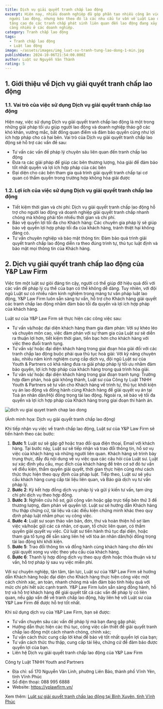 ```yaml
---
title: Dịch vụ giải quyết tranh chấp lao động
excerpt: Hiện nay, nhiều doanh nghiệp đã góp phần tạo nhiều công ăn việc làm cho
  người lao động, nhưng kéo theo đó là các nhu cầu tư vấn về Luật Lao động cũng
  tăng cao do các tranh chấp phát sinh liên quan đến lao động đang xảy ra ngày
  càng nhiều ở các doanh nghiệp.
category: Tranh chấp lao động
tags:
  - Tranh chấp lao động
  - Luật lao động
image: ~/assets/images/img_luat-su-tranh-tung-lao-dong-1-min.jpg
publishDate: 2024-10-06T21:54:00.000Z
author: Luật sư Nguyễn Văn Thành
rating: 5
---
```

## 1. Giới thiệu về Dịch vụ giải quyết tranh chấp lao động

### 1.1. Vai trò của việc sử dụng Dịch vụ giải quyết tranh chấp lao động

Hiện nay, việc sử dụng Dịch vụ giải quyết tranh chấp lao động là một trong những giải pháp tối ưu giúp người lao động và doanh nghiệp tháo gỡ các khó khăn, vướng mắc, bất đồng quan điểm và đảm bảo quyền cũng như lợi ích hợp pháp cho cả hai bên. Vai trò của Dịch vụ giải quyết tranh chấp lao động sẽ hỗ trợ các vấn đề sau:

* Tư vấn các vấn đề pháp lý chuyên sâu liên quan đến tranh chấp lao động
* Đưa ra các giải pháp để giúp các bên thương lượng, hòa giải để đảm bảo tốt nhất quyền và lợi ích hợp pháp của các bên
* Đại diện cho các bên tham gia quá trình giải quyết tranh chấp tại cơ quan có thẩm quyền trong trường hợp không hòa giải được

### 1.2. Lợi ích của việc sử dụng Dịch vụ giải quyết tranh chấp lao động 

* Tiết kiệm thời gian và chi phí: Dịch vụ giải quyết tranh chấp lao động hỗ trợ cho người lao động và doanh nghiệp giải quyết tranh chấp nhanh chóng mà không phải tốn nhiều thời gian và chi phí.
* Bảo vệ quyền lợi tối đa cho Khách hàng: Các chuyên gia pháp lý sẽ giúp bảo vệ quyền lợi hợp pháp tối đa của khách hàng, tránh thiệt hại không đáng có.
* Tư vấn chuyên nghiệp và bảo mật thông tin: Đảm bảo quá trình giải quyết tranh chấp lao động diễn ra theo đúng trình tự, thủ tục luật định và bảo mật mọi thông tin của Khách hàng.

## 2. Dịch vụ giải quyết tranh chấp lao động của Y&P Law Firm

Việc tìm một luật sư giỏi đáng tin cậy, người có thể giúp đỡ hiệu quả đối với các vấn đề pháp lý cụ thể của bạn có thể không dễ dàng. Tuy nhiên, với đội ngũ Luật sư có nhiều năm kinh nghiệm trong mảng tư vấn pháp luật lao động, Y&P Law Firm luôn sẵn sàng tư vấn, hỗ trợ cho Khách hàng giải quyết các tranh chấp lao động nhằm đảm bảo tối đa quyền và lợi ích hợp pháp của khách hàng.

Luật sư của Y&P Law Firm sẽ thực hiện các công việc sau: 

* Tư vấn và/hoặc đại diện khách hàng tham gia đàm phán: Với sự khéo léo và chuyên môn cao, việc đàm phán với sự tham gia của Luật sư sẽ diễn ra thuận lợi hơn, tiết kiệm thời gian, tiền bạc hơn cho khách hàng với việc theo đuổi tranh tụng.
* Tư vấn và/ hoặc đại diện khách hàng trong giai đoạn hòa giải đối với các tranh chấp lao động buộc phải qua thủ tục hoà giải: Với kỹ năng chuyên sâu, nhiều năm kinh nghiệm cung cấp dịch vụ, đội ngũ Luật sư của Youth & Partners có khả năng đưa ra giải pháp pháp lý tối ưu nhằm đảm bảo quyền, lợi ích hợp pháp của khách hàng trong quá trình hòa giải.
* Tư vấn và/ hoặc đại diện khách hàng trong giai đoạn tranh tụng: Trường hợp đàm phán, hoà giải không thành, Luật sư của Công ty Luật TNHH Youth & Partners sẽ tư vấn cho Khách hàng về trình tự, thủ tục khởi kiện vụ án lao động và đồng hành cùng Khách hàng để giải quyết vụ án tại Toà án nhân dân/Hội đồng trọng tài lao động. Ngoài ra, sẽ bảo vệ tối đa quyền và lợi ích hợp pháp của Khách hàng trong giai đoạn thi hành án. 

![dich vu giai quyet tranh chap lao dong](~/assets/images/thời-hiệu-yêu-cầu-giải-quyết-tranh-chấp-lao-động-theo-quy-định.jpg "dich vu giai quyet tranh chap lao dong")

(Ảnh minh họa: Dịch vụ giải quyết tranh chấp lao động)

Khi tiếp nhận vụ việc về tranh chấp lao động, Luật sư của Y&P Law Firm sẽ tiến hành theo các bước: 

1. **Bước 1**: Luật sư sẽ gặp gỡ hoặc trao đổi qua điện thoại, Email với khách hàng. Tại bước này, Luật sư sẽ tiếp nhận và trao đổi thông tin, hồ sơ vụ việc của khách hàng và những người liên quan. Khách hàng sẽ trình bày trung thực, đầy đủ nội dung về vụ việc qua các câu hỏi của Luật sư. Luật sư xác định yêu cầu, mục đích của khách hàng để trên cơ sở đó tư vấn về điều kiện, thẩm quyền giải quyết, thời gian thực hiện cũng như cách thức thực hiện theo quy định của pháp luật. Tiếp theo, Luật sư sẽ yêu cầu khách hàng cung cấp tài liệu liên quan, và Báo giá dịch vụ tư vấn pháp lý.
2. **Bước 2**: Ký kết hợp đồng dịch vụ pháp lý  và gửi ý kiến tư vấn, tạm ứng chi phí dịch vụ theo hợp đồng.
3. **Bước 3**: Nghiên cứu hồ sơ, gửi công văn hoặc gặp trực tiếp bên thứ 3 để thương lượng, đàm phán về quyền lợi. Luật sư sẽ hướng dẫn Khách hàng thu thập chứng cứ, tài liệu và các điều kiện chứng minh khác theo quy định pháp luật nhằm phục vụ công việc.
4. **Bước 4**: Luật sư soạn thảo văn bản, đơn, thư và hoàn thiện hồ sơ làm việc và/hoặc gửi các cá nhân, cơ quan, tổ chức liên quan, có thẩm quyền giải quyết vụ việc. Cử luật sư tiến hành thủ tục đại diện, hoặc tham gia tố tụng để sẵn sàng liên hệ với tòa án nhân dân/hội đồng trọng tài lao động khi khởi kiện.
5. **Bước 5**: Trao đổi thông tin và đồng hành cùng khách hàng cho đến khi giải quyết xong vụ việc theo yêu cầu của khách hàng.
6. **Bước 6**: Thanh lý hợp đồng dịch vụ theo quy định hoặc thỏa thuận và tư vấn, hỗ trợ pháp lý sau vụ việc miễn phí.

Với sự chuyên nghiệp, tận tâm, tận lực, Luật sư của Y&P Law Firm sẽ hướng dẫn Khách hàng hoặc đại diện cho Khách hàng thực hiện công việc một cách chính xác, an toàn, nhanh chóng mà vẫn đảm bảo tính hiệu quả với mức chi phí hết sức cạnh tranh. Y&P Law Firm luôn sẵn sàng đồng hành, hỗ trợ và hỗ trợ khách hàng để giái quyết tất cả các vấn đề pháp lý có liên quan, nếu gặp vấn đề về tranh chấp lao động, hãy liên hệ với Luật sư của Y&P Law Firm để được hỗ trợ tốt nhất. 

Khi sử dụng dịch vụ của Y&P Law Firm, bạn sẽ được:

* Tư vấn chuyên sâu các vấn đề pháp lý mà bạn đang gặp phải;
* Hướng dẫn thực hiện các thủ tục, công việc cần thiết để giải quyết tranh chấp lao động một cách nhanh chóng, chính xác;
* Tư vấn cách thức cung cấp lời khai để bảo vệ tốt nhất quyền lợi của bạn;
* Tư vấn cách thức thu thập, cung cấp tài liệu, chứng cứ để đảm bảo được quyền lợi của bạn.
* Liên hệ Dịch vụ giải quyết tranh chấp lao động của Y&P Law Firm

Công ty Luật TNHH Youth and Partners

* Địa chỉ: số 170 Nguyễn Văn Linh, phường Liên Bảo, thành phố Vĩnh Yên, tỉnh Vĩnh Phúc
* Số điện thoại: 088 995 6888
* Website: https://yplawfirm.vn/

Xem thêm: [Luật sư giải quyết tranh chấp lao động tại Bình Xuyên, tỉnh Vĩnh Phúc](https://vinhphuclawyers.vn/dich-vu-phap-ly/lao-dong/luat-su-giai-quyet-tranh-chap-lao-dong-tai-binh-xuyen-tinh-vinh-phuc-32304.htm)
